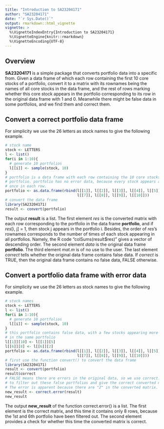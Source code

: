 ```yaml
---
title: "Introduction to SA23204171"
author: "SA23204171"
date: "`r Sys.Date()`"
output: rmarkdown::html_vignette
vignette: >
  %\VignetteIndexEntry{Introduction to SA23204171}
  %\VignetteEngine{knitr::rmarkdown}
  %\VignetteEncoding{UTF-8}
---
```


## Overview

__SA23204171__ is a simple package that converts portfolio data into a specific 
from. Given a data frame of which each row containing the first 10 core stocks 
of a portfolio, convert it to a matrix with its rownames being the names of all 
core stocks in the data frame, and the rest of rows marking whether this core 
stock appears in the portfolio corresponding to its row in the original data frame 
with 1 and 0. Meanwhile there might be false data in some portfolios, and we 
find them and correct them.

## Convert a correct portfolio data frame

For simplicity we use the 26 letters as stock names to give the following 
example.

```r
# stock name
stock <- LETTERS
l <- list()
for(i in 1:10){
  # generate 10 portfolios
  l[[i]] <- sample(stock, 10)
}
# portfolio is a data frame with each row containing the 10 core stocks of a 
# portfolio. portfolio has no error data, because every stock appears at most 
# once in each row.
portfolio <- as.data.frame(rbind(l[[1]], l[[2]], l[[3]], l[[4]], l[[5]], l[[6]],
                                 l[[7]], l[[8]], l[[9]], l[[10]]))
# convert the data frame
library(SA23204171)
result <- convert(portfolio)
```

The output __result__ is a list. The first element _res_ is the converted 
matrix with each row corresponding to the portfolio in the data frame
__portfolio__, and if _res_[i, j] = 1, then stock j appears in the portfolio i.
Besides, the order of _res_'s rownames corresponds to the number of times of 
each stock appearing in all portfolios. Namely, the R code "colSums(result$res)"
gives a vector of descending order. The second element _data_ is the original data 
frame __portfolio__. The third element _mat.m_ is of no use to the user. The 
last element _correct_ tells whether the original data frame contains false data. 
If _correct_ is TRUE, then the original data frame contains no false data, FALSE
otherwise.

## Convert a portfolio data frame with error data

For simplicity we use the 26 letters as stock names to give the following 
example.

```r
# stock names
stock <- LETTERS
l <- list()
for(i in 1:10){
  # generate 10 portfolios
  l[[i]] <- sample(stock, 10)
}
# this portfolio contains false data, with a few stocks appearing more than once
# in the same portfolio
l[[1]][10] <- l[[1]][5]
l[[6]][8] <- l[[6]][2]
portfolio <- as.data.frame(rbind(l[[1]], l[[2]], l[[3]], l[[4]], l[[5]], l[[6]],
                                 l[[7]], l[[8]], l[[9]], l[[10]]))
# first use the function convert() to convert the data frame
library(SA23204171)
result <- convert(portfolio)
result$correct
# FALSE means there are errors in the original data, so we use correct.error() 
# to filter out these false portfolios and give the correct converted matrix.
# The error is apparent because there are "2" in the converted matrix.
new_result <- correct.error(result)
new_result
```

The output __new_result__ of the function correct.error() is a list. The first 
element is the correct matrix, and this time it contains only 8 rows, because 
the 1st and 6th portfolio have been filtered out. The second element provides a
check for whether this time the converted matrix is correct.

